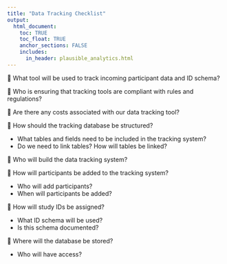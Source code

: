 ```yaml
---
title: "Data Tracking Checklist"
output: 
  html_document:
    toc: TRUE
    toc_float: TRUE
    anchor_sections: FALSE
    includes:
      in_header: plausible_analytics.html
---
```


🔲 What tool will be used to track incoming participant data and ID schema?

🔲 Who is ensuring that tracking tools are compliant with rules and regulations?

🔲 Are there any costs associated with our data tracking tool?
  
🔲 How should the tracking database be structured?
  
  - What tables and fields need to be included in the tracking system?
  - Do we need to link tables? How will tables be linked?

🔲 Who will build the data tracking system?

🔲 How will participants be added to the tracking system?

  - Who will add participants?  
  - When will participants be added?

🔲 How will study IDs be assigned?

  - What ID schema will be used?
  - Is this schema documented?
  
🔲 Where will the database be stored?

  - Who will have access?